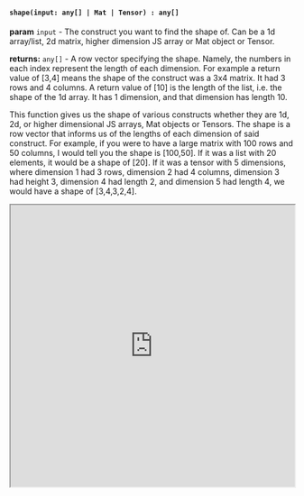 

#### `shape(input: any[] | Mat | Tensor) : any[]`

**param** `input` - The construct you want to find the shape of. Can be a 1d array/list, 2d matrix, higher dimension JS array or Mat object or Tensor. 
 

**returns:** `any[]` - A row vector specifying the shape. Namely, the numbers in each index represent the length of each dimension. For example a return value of [3,4] means the shape of the construct was a 3x4 matrix. It had 3 rows and 4 columns. A return value of [10] is the length of the list, i.e. the shape of the 1d array. It has 1 dimension, and that dimension has length 10.

This function gives us the shape of various constructs whether they are 1d, 2d, or higher dimensional JS arrays, Mat objects or Tensors. The shape is a row vector that informs us of the lengths of each dimension of said construct. For example, if you were to have a large matrix with 100 rows and 50 columns, I would tell you the shape is [100,50]. If it was a list with 20 elements, it would be a shape of [20]. If it was a tensor with 5 dimensions, where dimension 1 had 3 rows, dimension 2 had 4 columns, dimension 3 had height 3, dimension 4 had length 2, and dimension 5 had length 4, we would have a shape of [3,4,3,2,4].



<iframe src="https://hlab.app/s/docs/hbook_shape"
    width="100%"
    height="500px">
</iframe>